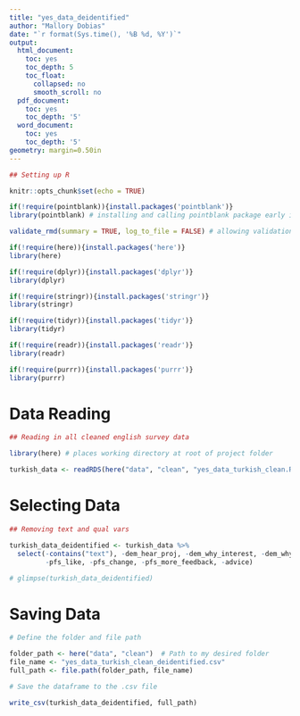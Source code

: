 ```yaml
---
title: "yes_data_deidentified"
author: "Mallory Dobias"
date: "`r format(Sys.time(), '%B %d, %Y')`"
output:
  html_document:
    toc: yes
    toc_depth: 5
    toc_float:
      collapsed: no
      smooth_scroll: no
  pdf_document:
    toc: yes
    toc_depth: '5'
  word_document:
    toc: yes
    toc_depth: '5'
geometry: margin=0.50in
---
```


```r

## Setting up R

knitr::opts_chunk$set(echo = TRUE)

if(!require(pointblank)){install.packages('pointblank')}
library(pointblank) # installing and calling pointblank package early in Markdown

validate_rmd(summary = TRUE, log_to_file = FALSE) # allowing validation from pointblank package within Markdown

```

```r

if(!require(here)){install.packages('here')}
library(here)

if(!require(dplyr)){install.packages('dplyr')}
library(dplyr)

if(!require(stringr)){install.packages('stringr')}
library(stringr)

if(!require(tidyr)){install.packages('tidyr')}
library(tidyr)

if(!require(readr)){install.packages('readr')}
library(readr)

if(!require(purrr)){install.packages('purrr')}
library(purrr)

```

# Data Reading

```r

## Reading in all cleaned english survey data

library(here) # places working directory at root of project folder

turkish_data <- readRDS(here("data", "clean", "yes_data_turkish_clean.Rds")) # directing to data from project folder root

```

# Selecting Data

```r

## Removing text and qual vars

turkish_data_deidentified <- turkish_data %>%
  select(-contains("text"), -dem_hear_proj, -dem_why_interest, -dem_why_no_support, 
         -pfs_like, -pfs_change, -pfs_more_feedback, -advice)

# glimpse(turkish_data_deidentified)

```

# Saving Data

```r

# Define the folder and file path

folder_path <- here("data", "clean")  # Path to my desired folder
file_name <- "yes_data_turkish_clean_deidentified.csv"
full_path <- file.path(folder_path, file_name)

# Save the dataframe to the .csv file

write_csv(turkish_data_deidentified, full_path)

```